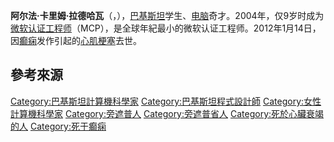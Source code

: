 {{Infobox person
| honorific_prefix          = 
| name                      = 阿尔法·卡里姆
| honorific_suffix          = 
| image                     = 
| image_size                = 
| alt                       =
| caption                   = 
| native_name               = 
| native_name_lang          = 
| birth_name                = Arfa Abdul Karim Randhawa
| birth_date                = {{birth date|1995|2|2|df=y}}
| birth_place               = {{PAK}}[[费萨拉巴德|费萨拉巴德]]
| death_date                = {{death date and age|2012|1|14|1995|2|2|df=y}}
| death_place               = {{PAK}}[[拉合尔|拉合尔]]
| death_cause               = 心肌梗塞
| resting_place             = 
| education                 = 
| alma_mater                = Lahore Grammar School
| occupation                = 学生
| known_for                 = 全球年紀最小的[[微软|微软]]认证工程師<ref>[http://www.geo.tv/7-24-2009/46458.htm Babar advances in IT with 4th record] {{webarchive|url=https://web.archive.org/web/20141225190917/http://www.geo.tv/7-24-2009/46458.htm |date=25 December 2014 }}, [[Geo_TV|Geo TV]]</ref>
| family                    = 
| awards                    = Fatimah Jinnah Gold Medal <br/> Salaam Pakistan Youth Award <br/>Pride of Performance （2005）
| years_active              = 1995-2012
}}
'''阿尔法·卡里姆·拉德哈瓦'''（{{lang-ur|'''ارفع کریم رندھاوا'''，Arfa Karim Randhawa}}，{{bd|1995年|2月2日|2012年|1月14日|catIdx=Karim Randhawa, Arfa}}），[[巴基斯坦|巴基斯坦]]学生、[[电脑|电脑]]奇才。2004年，仅9岁时成为[[微软认证工程师|微软认证工程师]]（MCP），是全球年紀最小的微软认证工程师。2012年1月14日，因[[癫痫|癫痫]]发作引起的[[心肌梗塞|心肌梗塞]]去世。

== 參考來源 ==
{{reflist}}

{{DEFAULTSORT:Karim Randhawa, Arfa}}
[[Category:巴基斯坦計算機科學家|Category:巴基斯坦計算機科學家]]
[[Category:巴基斯坦程式設計師|Category:巴基斯坦程式設計師]]
[[Category:女性計算機科學家|Category:女性計算機科學家]]
[[Category:旁遮普人|Category:旁遮普人]]
[[Category:旁遮普省人|Category:旁遮普省人]]
[[Category:死於心臟衰竭的人|Category:死於心臟衰竭的人]]
[[Category:死于癫痫|Category:死于癫痫]]